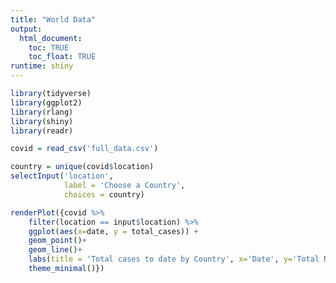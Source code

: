 ---
title: "World Data"
output: 
  html_document:
    toc: TRUE
    toc_float: TRUE
runtime: shiny
---



```{r include=FALSE}
library(tidyverse)
library(ggplot2)
library(rlang)
library(shiny)
library(readr)
```



```{r include=FALSE}
covid = read_csv('full_data.csv')

```



```{r echo=FALSE}
country = unique(covid$location)
selectInput('location',
            label = 'Choose a Country',
            choices = country)
```



```{r echo=FALSE}
renderPlot({covid %>% 
    filter(location == input$location) %>% 
    ggplot(aes(x=date, y = total_cases)) +
    geom_point()+
    geom_line()+
    labs(title = 'Total cases to date by Country', x='Date', y='Total Number of Cases')+
    theme_minimal()})
```

